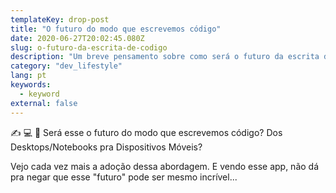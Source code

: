 ```yaml
---
templateKey: drop-post
title: "O futuro do modo que escrevemos código"
date: 2020-06-27T20:02:45.080Z
slug: o-futuro-da-escrita-de-codigo
description: "Um breve pensamento sobre como será o futuro da escrita de código."
category: "dev_lifestyle"
lang: pt
keywords:
  - keyword
external: false
---
```



<Drop>

✍️ 💻 📱 Será esse o futuro do modo que escrevemos código? Dos Desktops/Notebooks pra Dispositivos Móveis?

Vejo cada vez mais a adoção dessa abordagem. E vendo esse app, não dá pra negar que esse "futuro" pode ser mesmo incrível...

<Tweet src="https://twitter.com/playdotjs/status/1264970990746062849?ref_src=twsrc%5Etfw" />

</Drop>
